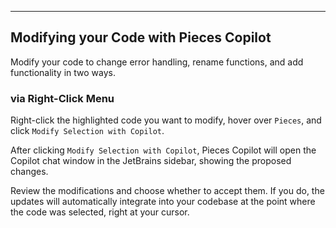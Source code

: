 ***

## Modifying your Code with Pieces Copilot

Modify your code to change error handling, rename functions, and add functionality in two ways.

### via Right-Click Menu

Right-click the highlighted code you want to modify, hover over `Pieces`, and click `Modify Selection with Copilot`.

After clicking `Modify Selection with Copilot`, Pieces Copilot will open the Copilot chat window in the JetBrains sidebar, showing the proposed changes.

Review the modifications and choose whether to accept them. If you do, the updates will automatically integrate into your codebase at the point where the code was selected, right at your cursor.

<Image src="https://storage.googleapis.com/hashnode_product_documentation_assets/jetbrains_plugin_assets/jetbrains_plugin_assets/pieces_copilot/refactoring/modify_code.gif" alt="" align="center" fullwidth="true" />
